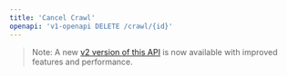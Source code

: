 ```yaml
---
title: 'Cancel Crawl'
openapi: 'v1-openapi DELETE /crawl/{id}'
---
```


> Note: A new [v2 version of this API](/api-reference/v2-endpoint/crawl-delete) is now available with improved features and performance.
